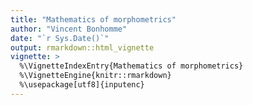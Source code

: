 ```yaml
---
title: "Mathematics of morphometrics"
author: "Vincent Bonhomme"
date: "`r Sys.Date()`"
output: rmarkdown::html_vignette
vignette: >
  %\VignetteIndexEntry{Mathematics of morphometrics}
  %\VignetteEngine{knitr::rmarkdown}
  %\usepackage[utf8]{inputenc}
---
```



